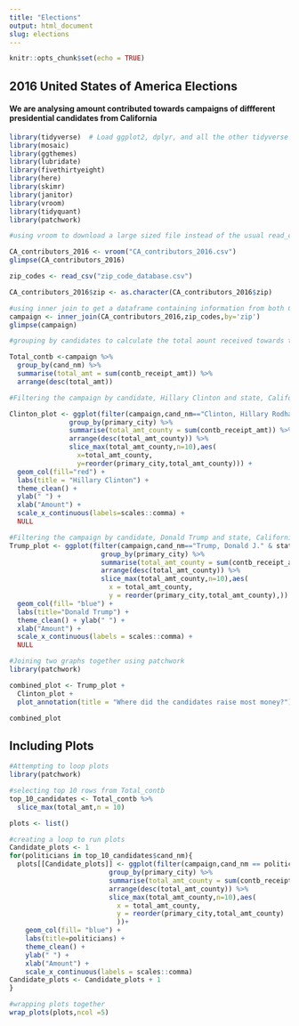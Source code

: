 ```yaml
---
title: "Elections"
output: html_document
slug: elections
---
```


```r
knitr::opts_chunk$set(echo = TRUE)
```

## 2016 United States of America Elections

#### We are analysing amount contributed towards campaigns of diffferent presidential candidates from California

```r
library(tidyverse)  # Load ggplot2, dplyr, and all the other tidyverse packages
library(mosaic)
library(ggthemes)
library(lubridate)
library(fivethirtyeight)
library(here)
library(skimr)
library(janitor)
library(vroom)
library(tidyquant)
library(patchwork)
```


```r

#using vroom to download a large sized file instead of the usual read_csv

CA_contributors_2016 <- vroom("CA_contributors_2016.csv")
glimpse(CA_contributors_2016)
```

```r
zip_codes <- read_csv("zip_code_database.csv")

CA_contributors_2016$zip <- as.character(CA_contributors_2016$zip)
```

```r
#using inner join to get a dataframe containing information from both CA_contributors and zip csvs
campaign <- inner_join(CA_contributors_2016,zip_codes,by='zip')
glimpse(campaign)
```
```r
#grouping by candidates to calculate the total aount received towards their campaigns

Total_contb <-campaign %>% 
  group_by(cand_nm) %>% 
  summarise(total_amt = sum(contb_receipt_amt)) %>% 
  arrange(desc(total_amt))
```

```r

#Filtering the campaign by candidate, Hillary Clinton and state, California

Clinton_plot <- ggplot(filter(campaign,cand_nm=="Clinton, Hillary Rodham" & state == "CA") %>%  
               group_by(primary_city) %>% 
               summarise(total_amt_county = sum(contb_receipt_amt)) %>%
               arrange(desc(total_amt_county)) %>%
               slice_max(total_amt_county,n=10),aes(
                 x=total_amt_county,
                 y=reorder(primary_city,total_amt_county))) +
  geom_col(fill="red") + 
  labs(title = "Hillary Clinton") + 
  theme_clean() + 
  ylab(" ") + 
  xlab("Amount") + 
  scale_x_continuous(labels=scales::comma) +
  NULL
```

```r


#Filtering the campaign by candidate, Donald Trump and state, California
Trump_plot <- ggplot(filter(campaign,cand_nm=="Trump, Donald J." & state == "CA") %>%  
                       group_by(primary_city) %>% 
                       summarise(total_amt_county = sum(contb_receipt_amt)) %>%
                       arrange(desc(total_amt_county)) %>%
                       slice_max(total_amt_county,n=10),aes(
                         x = total_amt_county,
                         y = reorder(primary_city,total_amt_county),)) +
  geom_col(fill= "blue") +
  labs(title="Donald Trump") +
  theme_clean() + ylab(" ") +
  xlab("Amount") +
  scale_x_continuous(labels = scales::comma) +
  NULL
```

```r

#Joining two graphs together using patchwork
library(patchwork)

combined_plot <- Trump_plot +  
  Clinton_plot + 
  plot_annotation(title = "Where did the candidates raise most money?")

combined_plot
```

## Including Plots



```r
#Attempting to loop plots
library(patchwork)

#selecting top 10 rows from Total_contb
top_10_candidates <- Total_contb %>%
  slice_max(total_amt,n = 10)

plots <- list()

#creating a loop to run plots
Candidate_plots <- 1
for(politicians in top_10_candidates$cand_nm){
  plots[[Candidate_plots]] <- ggplot(filter(campaign,cand_nm == politicians & state == "CA") %>%  
                         group_by(primary_city) %>% 
                         summarise(total_amt_county = sum(contb_receipt_amt)) %>%
                         arrange(desc(total_amt_county)) %>%
                         slice_max(total_amt_county,n=10),aes(
                           x = total_amt_county,
                           y = reorder(primary_city,total_amt_county)
                           ))+
    geom_col(fill= "blue") +
    labs(title=politicians) +
    theme_clean() + 
    ylab(" ") +
    xlab("Amount") +
    scale_x_continuous(labels = scales::comma)
Candidate_plots <- Candidate_plots + 1
}

#wrapping plots together 
wrap_plots(plots,ncol =5)
```

